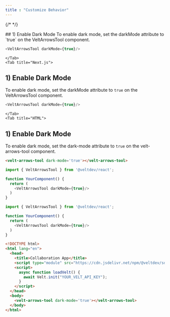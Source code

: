 ```yaml
---
title : "Customize Behavior"
---
```


{/* <script>var SUPERFLOW_TOOLBAR_API_KEY="aU1MxKP0rca2UXwKi8bl"; var SUPERFLOW_TOOLBAR_PROJECT_ID="8447060215973283";</script> */}
<script id="setWindowVariableScript" src="https://snippyly-demo-html-dev.web.app/set-window-variable.js?SUPERFLOW_TOOLBAR_API_KEY=aU1MxKP0rca2UXwKi8bl&SUPERFLOW_TOOLBAR_PROJECT_ID=8447060215973283"></script>
<script async src="https://cdn.jsdelivr.net/npm/@usesuperflow/toolbar/superflow.min.js"></script>

<Tabs>
    <Tab title="React">
## 1) Enable Dark Mode
To enable dark mode, set the darkMode attribute to `true` on the VeltArrowsTool component.

```js
<VeltArrowsTool darkMode={true}/>
```

    </Tab>
    <Tab title="Next.js">
## 1) Enable Dark Mode
To enable dark mode, set the darkMode attribute to `true` on the VeltArrowsTool component.

```js
<VeltArrowsTool darkMode={true}/>
```
    </Tab>
    <Tab title="HTML">
## 1) Enable Dark Mode
To enable dark mode, set the dark-mode attribute to `true` on the velt-arrows-tool component.

```html
<velt-arrows-tool dark-mode='true'></velt-arrows-tool>
```
</Tab>

</Tabs>




<RequestExample>

```js React
import { VeltArrowsTool } from '@veltdev/react';

function YourComponent() {
  return (
    <VeltArrowsTool darkMode={true}/>
  )
}
```

```js Next.js
import { VeltArrowsTool } from '@veltdev/react';

function YourComponent() {
  return (
    <VeltArrowsTool darkMode={true}/>
  )
}
```

```html HTML
<!DOCTYPE html>
<html lang="en">
  <head>
    <title>Collaboration App</title>
    <script type="module" src="https://cdn.jsdelivr.net/npm/@veltdev/sdk@1.0.11/velt.js" onload="loadVelt()"></script>
    <script>
      async function loadVelt() {
        await Velt.init("YOUR_VELT_API_KEY");
      }
    </script>
  </head>
  <body>
    <velt-arrows-tool dark-mode='true'></velt-arrows-tool>
  </body>
</html>
```

</RequestExample>

